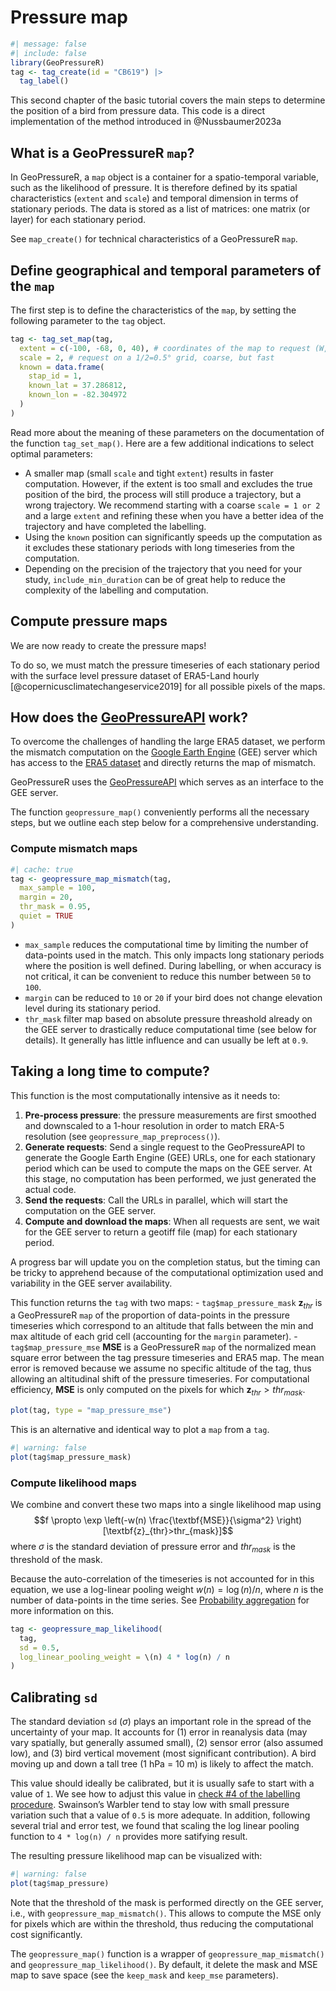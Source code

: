 # Pressure map

```r
#| message: false
#| include: false
library(GeoPressureR)
tag <- tag_create(id = "CB619") |>
  tag_label()
```

This second chapter of the basic tutorial covers the main steps to determine the position of a bird from pressure data. This code is a direct implementation of the method introduced in @Nussbaumer2023a

::: callout-note
## What is a GeoPressureR `map`?

In GeoPressureR, a `map` object is a container for a spatio-temporal variable, such as the likelihood of pressure. It is therefore defined by its spatial characteristics (`extent` and `scale`) and temporal dimension in terms of stationary periods. The data is stored as a list of matrices: one matrix (or layer) for each stationary period.

See `map_create()` for technical characteristics of a GeoPressureR `map`.

:::
## Define geographical and temporal parameters of the `map`

The first step is to define the characteristics of the `map`, by setting the following parameter to the `tag` object.

```r
tag <- tag_set_map(tag,
  extent = c(-100, -68, 0, 40), # coordinates of the map to request (W, E, S, N)
  scale = 2, # request on a 1/2=0.5° grid, coarse, but fast
  known = data.frame(
    stap_id = 1,
    known_lat = 37.286812,
    known_lon = -82.304972
  )
)
```

Read more about the meaning of these parameters on the documentation of the function `tag_set_map()`. Here are a few additional indications to select optimal parameters:

-   A smaller map (small `scale` and tight `extent`) results in faster computation. However, if the extent is too small and excludes the true position of the bird, the process will still produce a trajectory, but a wrong trajectory. We recommend starting with a coarse `scale = 1 or 2` and a large `extent` and refining these when you have a better idea of the trajectory and have completed the labelling.
-   Using the `known` position can significantly speeds up the computation as it excludes these stationary periods with long timeseries from the computation.
-   Depending on the precision of the trajectory that you need for your study, `include_min_duration` can be of great help to reduce the complexity of the labelling and computation.

## Compute pressure maps

We are now ready to create the pressure maps!

To do so, we must match the pressure timeseries of each stationary period with the surface level pressure dataset of ERA5-Land hourly [@copernicusclimatechangeservice2019] for all possible pixels of the maps.

::: callout-warning
## How does the [GeoPressureAPI](https://github.com/Rafnuss/GeoPressureAPI) work?

To overcome the challenges of handling the large ERA5 dataset, we perform the mismatch computation on the <a href="https://developers.google.com/earth-engine/" target="_blank">Google Earth Engine</a> (GEE) server which has access to the <a href="https://developers.google.com/earth-engine/datasets/catalog/ECMWF_ERA5_LAND_HOURLY" target="_blank">ERA5 dataset</a> and directly returns the map of mismatch.

GeoPressureR uses the <a href="https://github.com/Rafnuss/GeoPressureAPI" target="_blank">GeoPressureAPI</a> which serves as an interface to the GEE server.
:::

The function `geopressure_map()` conveniently performs all the necessary steps, but we outline each step below for a comprehensive understanding.

### Compute mismatch maps

```r
#| cache: true
tag <- geopressure_map_mismatch(tag,
  max_sample = 100,
  margin = 20,
  thr_mask = 0.95,
  quiet = TRUE
)
```

-   `max_sample` reduces the computational time by limiting the number of data-points used in the match. This only impacts long stationary periods where the position is well defined. During labelling, or when accuracy is not critical, it can be convenient to reduce this number between `50` to `100`.
-   `margin` can be reduced to `10` or `20` if your bird does not change elevation level during its stationary period.
-   `thr_mask` filter map based on absolute pressure threashold already on the GEE server to drastically reduce computational time (see below for details). It generally has little influence and can usually be left at `0.9`.

::: callout-warning
## Taking a long time to compute?

This function is the most computationally intensive as it needs to:

1.  **Pre-process pressure**: the pressure measurements are first smoothed and downscaled to a 1-hour resolution in order to match ERA-5 resolution (see `geopressure_map_preprocess()`).
2.  **Generate requests**: Send a single request to the GeoPressureAPI to generate the Google Earth Engine (GEE) URLs, one for each stationary period which can be used to compute the maps on the GEE server. At this stage, no computation has been performed, we just generated the actual code.
3.  **Send the requests**: Call the URLs in parallel, which will start the computation on the GEE server.
4.  **Compute and download the maps**: When all requests are sent, we wait for the GEE server to return a geotiff file (map) for each stationary period.

A progress bar will update you on the completion status, but the timing can be tricky to apprehend because of the computational optimization used and variability in the GEE server availability.
:::

This function returns the `tag` with two maps: - `tag$map_pressure_mask` $\textbf{z}_{thr}$ is a GeoPressureR `map` of the proportion of data-points in the pressure timeseries which correspond to an altitude that falls between the min and max altitude of each grid cell (accounting for the `margin` parameter). - `tag$map_pressure_mse` $\textbf{MSE}$ is a GeoPressureR `map` of the normalized mean square error between the tag pressure timeseries and ERA5 map. The mean error is removed because we assume no specific altitude of the tag, thus allowing an altitudinal shift of the pressure timeseries. For computational efficiency, $\textbf{MSE}$ is only computed on the pixels for which $\textbf{z}_{thr}>thr_{mask}$.

```r
plot(tag, type = "map_pressure_mse")
```

This is an alternative and identical way to plot a `map` from a `tag`.

```r
#| warning: false
plot(tag$map_pressure_mask)
```

### Compute likelihood maps

We combine and convert these two maps into a single likelihood map using $$f \propto \exp \left(-w(n) \frac{\textbf{MSE}}{\sigma^2} \right) [\textbf{z}_{thr}>thr_{mask}]$$ where $\sigma$ is the standard deviation of pressure error and $thr_{mask}$ is the threshold of the mask.

Because the auto-correlation of the timeseries is not accounted for in this equation, we use a log-linear pooling weight $w(n)=\log(n)/n$, where $n$ is the number of data-points in the time series. See [Probability aggregation](probability-aggregation.html#gaussian-likelihood-function) for more information on this.

```r
tag <- geopressure_map_likelihood(
  tag,
  sd = 0.5,
  log_linear_pooling_weight = \(n) 4 * log(n) / n
)
```

::: callout-warning
## Calibrating `sd`

The standard deviation `sd` ($\sigma$) plays an important role in the spread of the uncertainty of your map. It accounts for (1) error in reanalysis data (may vary spatially, but generally assumed small), (2) sensor error (also assumed low), and (3) bird vertical movement (most significant contribution). A bird moving up and down a tall tree (1 hPa = 10 m) is likely to affect the match.

This value should ideally be calibrated, but it is usually safe to start with a value of `1`. We see how to adjust this value in [check #4 of the labelling procedure](https://raphaelnussbaumer.com/GeoPressureManual/labelling-tracks.html#pressurepath-checks). Swainson's Warbler tend to stay low with small pressure variation such that a value of `0.5` is more adequate. In addition, following several trial and error test, we found that scaling the log linear pooling function to `4 * log(n) / n` provides more satifying result.
:::

The resulting pressure likelihood map can be visualized with:

```r
#| warning: false
plot(tag$map_pressure)
```

Note that the threshold of the mask is performed directly on the GEE server, i.e., with `geopressure_map_mismatch()`. This allows to compute the MSE only for pixels which are within the threshold, thus reducing the computational cost significantly.

The `geopressure_map()` function is a wrapper of `geopressure_map_mismatch()` and `geopressure_map_likelihood()`. By default, it delete the mask and MSE map to save space (see the `keep_mask` and `keep_mse` parameters).
